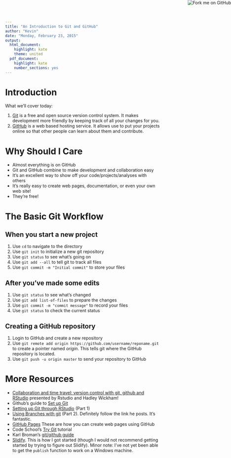 ```yaml
---
title: "An Introduction to Git and GitHub"
author: "Kevin"
date: "Monday, February 23, 2015"
output:
  html_document:
    highlight: kate
    theme: united
  pdf_document:
    highlight: kate
    number_sections: yes
---
```


<a href="https://github.com/kferris10/git-github-presentation"><img style="position: absolute; top: 0; right: 0; border: 0;" src="https://camo.githubusercontent.com/e7bbb0521b397edbd5fe43e7f760759336b5e05f/68747470733a2f2f73332e616d617a6f6e6177732e636f6d2f6769746875622f726962626f6e732f666f726b6d655f72696768745f677265656e5f3030373230302e706e67" alt="Fork me on GitHub" data-canonical-src="https://s3.amazonaws.com/github/ribbons/forkme_right_green_007200.png"></a>

# Introduction

What we'll cover today:

1. [Git](http://git-scm.com/) is a free and open source version control system.  It makes development more friendly by keeping track of all your changes for you.
2. [GitHub](https://github.com/) is a web based hosting service.  It allows use to put your projects online so that other people can learn about them and contribute.

# Why Should I Care

- Almost everything is on GitHub
- Git and GitHub combine to make development and collaboration easy
- It's an excellent way to show off your code/projects/analyses with others
- It's really easy to create web pages, documentation, or even your own web site!
- They're free!

# The Basic Git Workflow

## When you start a new project

1. Use `cd` to navigate to the directory
2. Use `git init` to initialize a new git repository
3. Use `git status` to see what's going on
4. Use `git add --all` to tell git to track all files
5. Use `git commit -m "Initial commit"` to store your files

## After you've made some edits

1. Use `git status` to see what's changed
2. Use `git add list-of-files` to prepare the changes
3. Use `git commit -m "commit message"` to record your files
4. Use `git status` to check the current status

## Creating a GitHub repository

1. Login to GitHub and create a new repository
2. Use `git remote add origin https://github.com/username/reponame.git` to create a pointer named *origin*.  This tells git where the GitHub repository is located.
3. Use `git push -u origin master` to send your repository to GitHub

# More Resources

- [Collaboration and time travel: version control with git, github and RStudio](http://www.rstudio.com/resources/webinars/) presented by Rstudio and Hadley Wickham!
- Github's guide to [Set up Git](https://help.github.com/articles/set-up-git/)
- [Setting up Git through RStudio](http://christianlemp.com/blog/2014/02/05/How-I-Manage-Data-Projects-with-RStudio-and-Git.html) (Part 1)
- [Using Branches with git](http://christianlemp.com/blog/2014/02/13/How-I-Manage-Data-Projects-with-RStudio-and-Git-Part-2.html) (Part 2).  Definitely follow the link he posts.  It's fantastic. 
- [GitHub Pages](https://pages.github.com/) These are how you can create web pages using GitHub
- Code School's [Try Git](https://try.github.io/) tutorial
- Karl Broman's [git/github guide](http://kbroman.org/github_tutorial/)
- [Slidify](http://slidify.org/).  This is how I got started (though I would not recommend getting started by trying to figure out Slidify).  Minor note: I've not yet been able to get the `publish` function to work on a Windows machine. 


